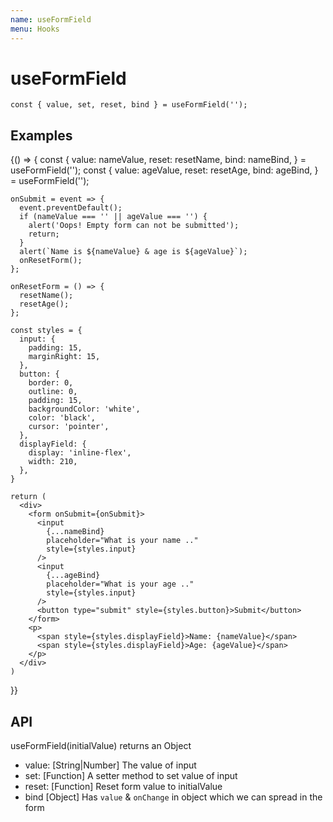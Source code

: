 ```yaml
---
name: useFormField
menu: Hooks
---
```



# useFormField

```
const { value, set, reset, bind } = useFormField(''); 
```

## Examples

<Playground>
  {() => {
    const {
      value: nameValue,
      reset: resetName,
      bind: nameBind,
    } = useFormField('');
    const {
      value: ageValue,
      reset: resetAge,
      bind: ageBind,
    } = useFormField(''); 

    onSubmit = event => {
      event.preventDefault();
      if (nameValue === '' || ageValue === '') {
        alert('Oops! Empty form can not be submitted');
        return;
      }
      alert(`Name is ${nameValue} & age is ${ageValue}`);
      onResetForm();
    };

    onResetForm = () => {
      resetName();
      resetAge();
    };

    const styles = {
      input: {
        padding: 15,
        marginRight: 15, 
      },
      button: {
        border: 0,
        outline: 0,
        padding: 15,
        backgroundColor: 'white',
        color: 'black',
        cursor: 'pointer',
      },
      displayField: {
        display: 'inline-flex',
        width: 210,
      },
    }
  
    return (
      <div>
        <form onSubmit={onSubmit}>
          <input
            {...nameBind}
            placeholder="What is your name .."
            style={styles.input}
          />
          <input 
            {...ageBind}
            placeholder="What is your age .."
            style={styles.input}
          />
          <button type="submit" style={styles.button}>Submit</button>
        </form>
        <p>
          <span style={styles.displayField}>Name: {nameValue}</span>
          <span style={styles.displayField}>Age: {ageValue}</span>
        </p>
      </div>
    )
  }}
</Playground>

## API

useFormField(initialValue) returns an Object

* value: [String|Number] The value of input
* set: [Function] A setter method to set value of input
* reset: [Function] Reset form value to initialValue
* bind [Object] Has `value` & `onChange` in object which we can spread in the form